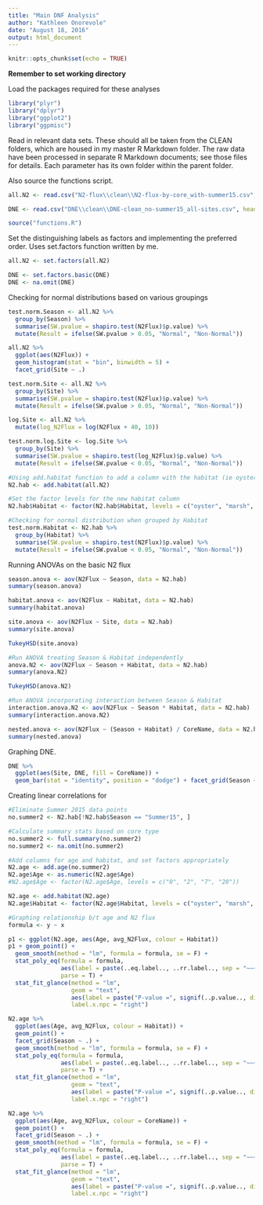 ```yaml
---
title: "Main DNF Analysis"
author: "Kathleen Onorevole"
date: "August 18, 2016"
output: html_document
---
```


```r
knitr::opts_chunk$set(echo = TRUE)
```

**Remember to set working directory**

Load the packages required for these analyses
```r

library("plyr")
library("dplyr")
library("ggplot2")
library("ggpmisc")

```

Read in relevant data sets. These should all be taken from the CLEAN folders, which are housed in my master R Markdown folder. The raw data have been processed in separate R Markdown documents; see those files for details. Each parameter has its own folder within the parent folder.

Also source the functions script.
```r

all.N2 <- read.csv("N2-flux\\clean\\N2-flux-by-core_with-summer15.csv", header = T, stringsAsFactors = F)

DNE <- read.csv("DNE\\clean\\DNE-clean_no-summer15_all-sites.csv", header = T, stringsAsFactors = F)

source("functions.R")

```

Set the distinguishing labels as factors and implementing the preferred order. Uses set.factors function written by me.
``` r

all.N2 <- set.factors(all.N2)

DNE <- set.factors.basic(DNE)
DNE <- na.omit(DNE)

```

Checking for normal distributions based on various groupings
``` r

test.norm.Season <- all.N2 %>%
  group_by(Season) %>%
  summarise(SW.pvalue = shapiro.test(N2Flux)$p.value) %>%
  mutate(Result = ifelse(SW.pvalue > 0.05, "Normal", "Non-Normal"))

all.N2 %>%
  ggplot(aes(N2Flux)) +
  geom_histogram(stat = "bin", binwidth = 5) +
  facet_grid(Site ~ .)

test.norm.Site <- all.N2 %>%
  group_by(Site) %>%
  summarise(SW.pvalue = shapiro.test(N2Flux)$p.value) %>%
  mutate(Result = ifelse(SW.pvalue > 0.05, "Normal", "Non-Normal"))

log.Site <- all.N2 %>%
  mutate(log_N2Flux = log(N2Flux + 40, 10))

test.norm.log.Site <- log.Site %>%
  group_by(Site) %>%
  summarise(SW.pvalue = shapiro.test(log_N2Flux)$p.value) %>%
  mutate(Result = ifelse(SW.pvalue < 0.05, "Normal", "Non-Normal"))

#Using add.habitat function to add a column with the habitat (ie oyster, marsh)
N2.hab <- add.habitat(all.N2)

#Set the factor levels for the new habitat column
N2.hab$Habitat <- factor(N2.hab$Habitat, levels = c("oyster", "marsh", "Ref", "LoRef", "HiRef"))

#Checking for normal distribution when grouped by Habitat
test.norm.Habitat <- N2.hab %>%
  group_by(Habitat) %>%
  summarise(SW.pvalue = shapiro.test(N2Flux)$p.value) %>%
  mutate(Result = ifelse(SW.pvalue < 0.05, "Normal", "Non-Normal"))

```

Running ANOVAs on the basic N2 flux 
```r

season.anova <- aov(N2Flux ~ Season, data = N2.hab)
summary(season.anova)

habitat.anova <- aov(N2Flux ~ Habitat, data = N2.hab)
summary(habitat.anova)

site.anova <- aov(N2Flux ~ Site, data = N2.hab)
summary(site.anova)

TukeyHSD(site.anova)

#Run ANOVA treating Season & Habitat independently
anova.N2 <- aov(N2Flux ~ Season + Habitat, data = N2.hab)
summary(anova.N2)

TukeyHSD(anova.N2)

#Run ANOVA incorporating interaction between Season & Habitat
interaction.anova.N2 <- aov(N2Flux ~ Season * Habitat, data = N2.hab)
summary(interaction.anova.N2)

nested.anova <- aov(N2Flux ~ (Season + Habitat) / CoreName, data = N2.hab)
summary(nested.anova)
```

Graphing DNE.
``` r

DNE %>%
  ggplot(aes(Site, DNE, fill = CoreName)) +
  geom_bar(stat = "identity", position = "dodge") + facet_grid(Season ~ .)

```

Creating linear correlations for 
``` r

#Eliminate Summer 2015 data points
no.summer2 <- N2.hab[!N2.hab$Season == "Summer15", ]

#Calculate summary stats based on core type
no.summer2 <- full.summary(no.summer2)
no.summer2 <- na.omit(no.summer2)

#Add columns for age and habitat, and set factors appropriately
N2.age <- add.age(no.summer2)
N2.age$Age <- as.numeric(N2.age$Age)
#N2.age$Age <- factor(N2.age$Age, levels = c("0", "2", "7", "20"))

N2.age <- add.habitat(N2.age)
N2.age$Habitat <- factor(N2.age$Habitat, levels = c("oyster", "marsh", "Ref"))

#Graphing relationship b/t age and N2 flux
formula <- y ~ x

p1 <- ggplot(N2.age, aes(Age, avg_N2Flux, colour = Habitat))
p1 + geom_point() +
  geom_smooth(method = "lm", formula = formula, se = F) +
  stat_poly_eq(formula = formula,
               aes(label = paste(..eq.label.., ..rr.label.., sep = "~~~")),
               parse = T) +
  stat_fit_glance(method = "lm",
                  geom = "text",
                  aes(label = paste("P-value =", signif(..p.value.., digits = 4), sep = "")),
                  label.x.npc = "right")

N2.age %>%
  ggplot(aes(Age, avg_N2Flux, colour = Habitat)) +
  geom_point() +
  facet_grid(Season ~ .) +
  geom_smooth(method = "lm", formula = formula, se = F) +
  stat_poly_eq(formula = formula,
               aes(label = paste(..eq.label.., ..rr.label.., sep = "~~~")),
               parse = T) +
  stat_fit_glance(method = "lm",
                  geom = "text",
                  aes(label = paste("P-value =", signif(..p.value.., digits = 4), sep = "")),
                  label.x.npc = "right")

N2.age %>%
  ggplot(aes(Age, avg_N2Flux, colour = CoreName)) +
  geom_point() +
  facet_grid(Season ~ .) +
  geom_smooth(method = "lm", formula = formula, se = F) +
  stat_poly_eq(formula = formula,
               aes(label = paste(..eq.label.., ..rr.label.., sep = "~~~")),
               parse = T) +
  stat_fit_glance(method = "lm",
                  geom = "text",
                  aes(label = paste("P-value =", signif(..p.value.., digits = 4), sep = "")),
                  label.x.npc = "right")
  
```

